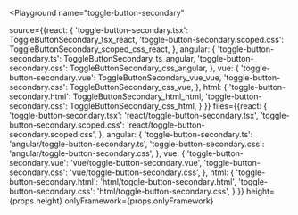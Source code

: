 

<Playground
  name="toggle-button-secondary"
  
  source={{react: {
             'toggle-button-secondary.tsx': ToggleButtonSecondary_tsx_react,
             'toggle-button-secondary.scoped.css': ToggleButtonSecondary_scoped_css_react,
           },
           angular: {
             'toggle-button-secondary.ts': ToggleButtonSecondary_ts_angular,
             'toggle-button-secondary.css': ToggleButtonSecondary_css_angular,
           },
           vue: {
             'toggle-button-secondary.vue': ToggleButtonSecondary_vue_vue,
             'toggle-button-secondary.css': ToggleButtonSecondary_css_vue,
           },
           html: {
             'toggle-button-secondary.html': ToggleButtonSecondary_html_html,
             'toggle-button-secondary.css': ToggleButtonSecondary_css_html,
           }
}}
  files={{react: {
            'toggle-button-secondary.tsx': 'react/toggle-button-secondary.tsx',
            'toggle-button-secondary.scoped.css': 'react/toggle-button-secondary.scoped.css',
          },
          angular: {
            'toggle-button-secondary.ts': 'angular/toggle-button-secondary.ts',
            'toggle-button-secondary.css': 'angular/toggle-button-secondary.css',
          },
          vue: {
            'toggle-button-secondary.vue': 'vue/toggle-button-secondary.vue',
            'toggle-button-secondary.css': 'vue/toggle-button-secondary.css',
          },
          html: {
            'toggle-button-secondary.html': 'html/toggle-button-secondary.html',
            'toggle-button-secondary.css': 'html/toggle-button-secondary.css',
          }
}}
  height={props.height}
  onlyFramework={props.onlyFramework}
></Playground>
